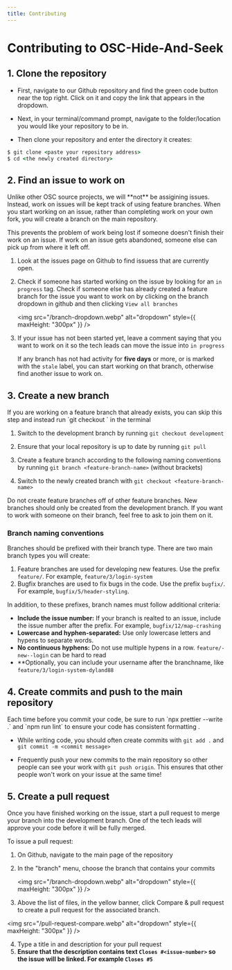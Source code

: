 ```yaml
---
title: Contributing
---
```



# Contributing to OSC-Hide-And-Seek

## 1. Clone the repository

- First, navigate to our Github repository and find the green code button near
  the top right. Click on it and copy the link that appears in the dropdown.

- Next, in your terminal/command prompt, navigate to the folder/location you
  would like your repository to be in.

- Then clone your repository and enter the directory it creates:

```cmd
$ git clone <paste your repository address>
$ cd <the newly created directory>
```

## 2. Find an issue to work on

<Callout type="info">
Unlike other OSC source projects, we will **not** be assigining issues. Instead,
work on issues will be kept track of using feature branches. When you start
working on an issue, rather than completing work on your own fork, you will
create a branch on the main repository.

This prevents the problem of work being lost if someone doesn't finish their
work on an issue. If work on an issue gets abandoned, someone else can pick up
from where it left off.

</Callout>

1. Look at the issues page on Github to find issuess that are currently open.

2. Check if someone has started working on the issue by looking for an
   `in progress` tag. Check if someone else has already created a feature branch
   for the issue you want to work on by clicking on the branch dropdown in
   github and then clicking `View all branches`

   <img
     src="/branch-dropdown.webp"
     alt="dropdown"
     style={{ maxHeight: "300px" }}
   />

3. If your issue has not been started yet, leave a comment saying that you want
   to work on it so the tech leads can move the issue into `in progress`

   If any branch has not had activity for **five days** or more, or is marked
   with the `stale` label, you can start working on that branch, otherwise find
   another issue to work on.

## 3. Create a new branch

<Callout type="info">
  If you are working on a feature branch that already exists, you can skip this
  step and instead run `git checkout <feature-branch-name>` in the terminal
</Callout>

1. Switch to the development branch by running `git checkout development`

2. Ensure that your local repository is up to date by running `git pull`

3. Create a feature branch according to the following naming conventions by
   running `git branch <feature-branch-name>` (without brackets)

4. Switch to the newly created branch with `git checkout <feature-branch-name>`

<Callout type="warning">
  Do not create feature branches off of other feature branches. New branches
  should only be created from the development branch. If you want to work with
  someone on their branch, feel free to ask to join them on it.
</Callout>

### Branch naming conventions

Branches should be prefixed with their branch type. There are two main branch
types you will create:

1. Feature branches are used for developing new features. Use the prefix
   `feature/`. For example, `feature/3/login-system`
2. Bugfix branches are used to fix bugs in the code. Use the prefix `bugfix/`.
   For example, `bugfix/5/header-styling`.

In addition, to these prefixes, branch names must follow additional criteria:

- **Include the issue number:** If your branch is realted to an issue, include
  the issue number after the prefix. For example, `bugfix/12/map-crashing`
- **Lowercase and hyphen-separated:** Use only lowercase letters and hypens to
  separate words.
- **No continuous hyphens:** Do not use multiple hypens in a row.
  `feature/-new--login` can be hard to read
- \*\*Optionally, you can include your username after the branchname, like
  `feature/3/login-system-dyland88`

## 4. Create commits and push to the main repository

<Callout type="info">
  Each time before you commit your code, be sure to run `npx prettier --write .`
  and `npm run lint` to ensure your code has consistent formatting .
</Callout>

- While writing code, you should often create commits with `git add .` and
  `git commit -m <commit message>`

- Frequently push your new commits to the main repository so other people can
  see your work with `git push origin`. This ensures that other people won't
  work on your issue at the same time!

## 5. Create a pull request

Once you have finished working on the issue, start a pull request to merge your
branch into the development branch. One of the tech leads will approve your code
before it will be fully merged.

To issue a pull request:

1. On Github, navigate to the main page of the repository
2. In the "branch" menu, choose the branch that contains your commits

   <img
     src="/branch-dropdown.webp"
     alt="dropdown"
     style={{ maxHeight: "300px" }}
   />

3. Above the list of files, in the yellow banner, click Compare & pull request
   to create a pull request for the associated branch.

<img
  src="/pull-request-compare.webp"
  alt="dropdown"
  style={{ maxHeight: "300px" }}
/>

4. Type a title in and description for your pull request
5. **Ensure that the description contains text `Closes #<issue-number>` so the
   issue will be linked. For example `Closes #5`**
